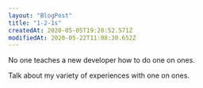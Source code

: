 ```yaml
---
layout: "BlogPost"
title: "1-2-1s"
createdAt: 2020-05-05T19:20:52.571Z
modifiedAt: 2020-05-22T11:08:30.652Z
---
```


No one teaches a new developer how to do one on ones.

Talk about my variety of experiences with one on ones.
